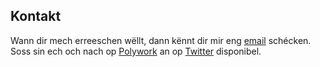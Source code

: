 ## Kontakt

Wann dir mech erreeschen wëllt, dann kënnt dir mir eng [email](mailto:mail@nicobachner.com) schécken. Soss sin ech och nach op [Polywork](https://www.polywork.com/nico_b) an op [Twitter](https://twitter.com/nico_bachner) disponibel.

